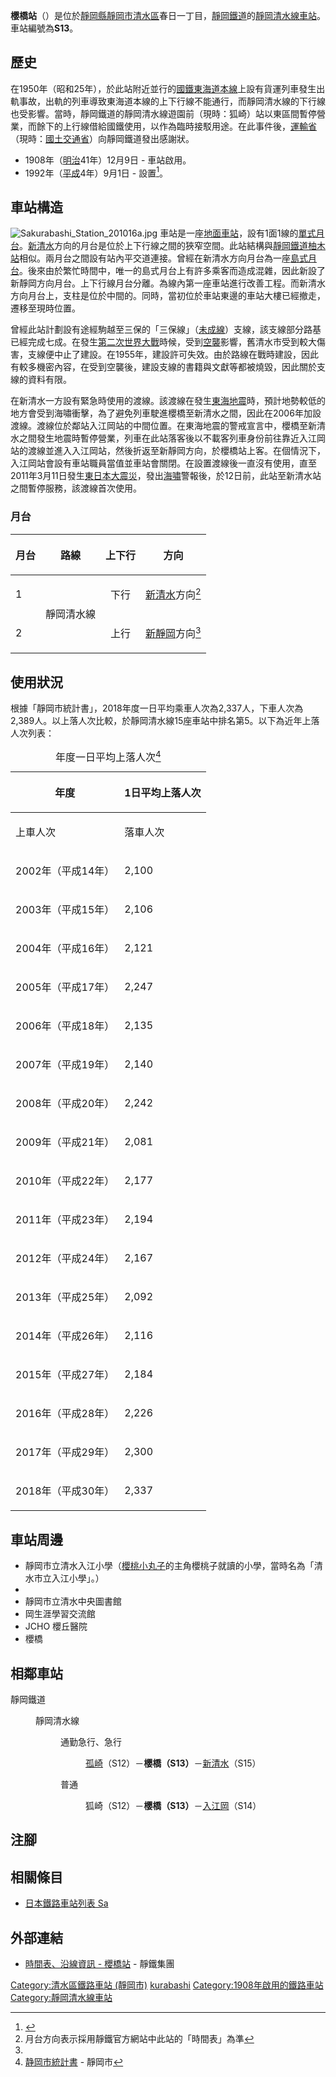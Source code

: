 {{NoteTA
|T=zh-hans:樱桥站 (静冈县);zh-hk:櫻橋站 (靜岡縣);zh-tw:櫻橋車站 (靜岡縣);
|1=zh-hans:樱桥站;zh-hk:櫻橋站;zh-tw:櫻橋車站;
}}
{{Infobox station
|公司色 = #3366FF
|站名 = 櫻橋
|圖片 = SSakurabashi sta.Ekisha.jpg
|圖片說明 = 車站大樓（2017年1月）
|日文原名 = 桜橋
|平假名 = さくらばし
|羅馬拼音 = Sakurabashi
|副站名 = 
|電報略號 = 
|所在地 = {{JPN}}[[靜岡縣|靜岡縣]][[靜岡市|靜岡市]][[清水區_(日本)|清水區]]春日一丁目
|座標 = {{coord|35|0|46.83|N|138|28|38.73|E|type:railwaystation_region:JP-24|display=inline,title}}
|車站構造 = [[地面車站|地面車站]]
|月台配置 = 2面2線
|啟用年月日 = 1908年（[[明治|明治]]41年）12月9日
|廢站年月日 = 
|乘客人數 = 2,337
|上下車人次 = 
|統計年度 = 2018
|轉車 = 
|全寬備註 = 
|adjacent = {{Adjacent stations|system=靜岡鐵道|line=靜岡清水線|left=狐崎|right=入江岡|note-left=S12<br>1.7km|note-mid=S13<br>距離[[新靜岡站|新靜岡]]10.0km|note-right=S14<br>0.3km}}
}}
'''櫻橋站'''（{{jpn|j=桜橋駅|hg=さくらばしえき|rm=Sakurabashi eki|f=y}}）是位於[[靜岡縣|靜岡縣]][[靜岡市|靜岡市]][[清水區_(日本)|清水區]]春日一丁目，[[靜岡鐵道|靜岡鐵道]]的[[靜岡清水線|靜岡清水線]][[鐵路車站|車站]]。車站編號為'''S13'''。

== 歷史 ==
在1950年（昭和25年），於此站附近並行的[[日本國有鐵道|國鐵]][[東海道線_(靜岡地區)|東海道本線]]上設有貨運列車發生出軌事故，出軌的列車導致東海道本線的上下行線不能通行，而靜岡清水線的下行線也受影響。當時，靜岡鐵道的靜岡清水線遊園前（現時：狐崎）站以東區間暫停營業，而餘下的上行線借給國鐵使用，以作為臨時接駁用途。在此事件後，[[運輸省|運輸省]]（現時：[[國土交通省|國土交通省]]）向靜岡鐵道發出感謝狀。
* 1908年（[[明治|明治]]41年）12月9日 - 車站啟用。
* 1992年（[[平成|平成]]4年）9月1日 - 設置{{Translink|ja|自動改札機|自動閘機}}<ref>{{Cite news |title=静岡鉄道 5駅を自動改札化 94年にストアード・フェアも |newspaper={{Translink|ja|交通新聞}} |publisher=交通新聞社 |date=1992-09-04 |page=1 |language=ja}}</ref>。

== 車站構造 ==
[[File:Sakurabashi_Station_201016a.jpg|thumb]]
車站是一座[[地面車站|地面車站]]，設有1面1線的[[單式月台|單式月台]]。[[新清水站|新清水]]方向的月台是位於上下行線之間的狹窄空間。此站結構與[[靜岡鐵道|靜岡鐵道]][[柚木站_(靜岡市)|柚木站]]相似。兩月台之間設有站內平交道連接。曾經在新清水方向月台為一座[[島式月台|島式月台]]。後來由於繁忙時間中，唯一的島式月台上有許多乘客而造成混雜，因此新設了新靜岡方向月台。上下行線月台分離。為線內第一座車站進行改善工程。而新清水方向月台上，支柱是位於中間的。同時，當初位於車站東邊的車站大樓已經撤走，遷移至現時位置。

曾經此站計劃設有途經駒越至三保的「三保線」（[[未成線|未成線]]）支線，該支線部分路基已經完成七成。在發生[[第二次世界大戰|第二次世界大戰]]時候，受到[[空襲|空襲]]影響，舊清水市受到較大傷害，支線便中止了建設。在1955年，建設許可失效。由於路線在戰時建設，因此有較多機密內容，在受到空襲後，建設支線的書籍與文獻等都被燒毀，因此關於支線的資料有限。

在新清水一方設有緊急時使用的渡線。該渡線在發生[[東海地震|東海地震]]時，預計地勢較低的地方會受到海嘯衝擊，為了避免列車駛進櫻橋至新清水之間，因此在2006年加設渡線。渡線位於鄰站入江岡站的中間位置。在東海地震的警戒宣言中，櫻橋至新清水之間發生地震時暫停營業，列車在此站落客後以不載客列車身份前往靠近入江岡站的渡線並進入入江岡站，然後折返至新靜岡方向，於櫻橋站上客。在個情況下，入江岡站會設有車站職員當值並車站會關閉。在設置渡線後一直沒有使用，直至2011年3月11日發生[[東日本大震災|東日本大震災]]，發出[[海嘯|海嘯]]警報後，於12日前，此站至新清水站之間暫停服務，該渡線首次使用。

=== 月台 ===
{| rules="rows" class="wikitable"
!月台!!路線!!上下行!!方向
|-
! 1
| rowspan="2"| {{Color|#3366FF|●}}靜岡清水線
| style="text-align:center" | 下行
| [[新清水駅|新清水]]方向<ref name="homen">月台方向表示採用靜鐵官方網站中此站的「時間表」為準</ref>
|-
! 2
| style="text-align:center" | 上行
| [[新靜岡站|新靜岡]]方向<ref name="homen" />
|}

== 使用狀況 ==
根據「靜岡市統計書」，2018年度一日平均乘車人次為2,337人，下車人次為2,389人。以上落人次比較，於靜岡清水線15座車站中排名第5。以下為近年上落人次列表：
{| class="wikitable" style="text-align:right;"
|+年度一日平均上落人次<ref>[http://www.city.shizuoka.jp/556_000114.html 静岡市統計書] {{Wayback|url=http://www.city.shizuoka.jp/556_000114.html |date=20190702170133 }}{{ja icon}} - 靜岡市</ref>
|-
!rowspan="2"|年度
!colspan="3"|1日平均上落人次
|-
!上車人次
!落車人次
!合計
|-
|2002年（平成14年）
|2,100
|2,271
|4,371
|-
|2003年（平成15年）
|2,106
|2,308
|4,414
|-
|2004年（平成16年）
|2,121
|2,341
|4,462
|-
|2005年（平成17年）
|2,247
|2,231
|4,478
|-
|2006年（平成18年）
|2,135
|2,362
|4,497
|-
|2007年（平成19年）
|2,140
|2,336
|4,476
|-
|2008年（平成20年）
|2,242
|2,179
|4,421
|-
|2009年（平成21年）
|2,081
|2,035
|4,116
|-
|2010年（平成22年）
|2,177
|2,077
|4,254
|-
|2011年（平成23年）
|2,194
|2,187
|4,381
|-
|2012年（平成24年）
|2,167
|2,222
|4,389
|-
|2013年（平成25年）
|2,092
|2,174
|4,266
|-
|2014年（平成26年）
|2,116
|2,186
|4,302
|-
|2015年（平成27年）
|2,184
|2,236
|4,420
|-
|2016年（平成28年）
|2,226
|2,273
|4,499
|-
|2017年（平成29年）
|2,300
|2,337
|4,637
|-
|2018年（平成30年）
|2,337
|2,389
|4,726
|}

== 車站周邊 ==
* 靜岡市立清水入江小學（[[櫻桃小丸子|櫻桃小丸子]]的主角櫻桃子就讀的小學，當時名為「清水市立入江小學」。）
* {{Translink|ja|静岡市立清水桜が丘高等学校|靜岡市立清水櫻丘高等學校}}
* 靜岡市立清水中央圖書館
* 岡生涯學習交流館
* JCHO 櫻丘醫院
* 櫻橋

== 相鄰車站 ==
; 靜岡鐵道
: {{車站編號s|#009|white|S}} 靜岡清水線
:: {{Color|orange|■}}通勤急行、{{Color|red|■}}急行
::: [[狐崎站|孤崎]]（S12）－'''櫻橋（S13）'''－[[新清水站|新清水]]（S15）
:: {{Color|blue|■}}普通
::: 狐崎（S12）－'''櫻橋（S13）'''－[[入江岡站|入江岡]]（S14）
== 注腳 ==
{{Reflist}}
== 相關條目 ==
{{Commonscat|Sakurabashi Station (Shizuoka)}}
* [[日本鐵路車站列表_Sa|日本鐵路車站列表 Sa]]
== 外部連結 ==
* [http://www.train.shizutetsu.co.jp/timetable/13_sakurabashi.html 時間表、沿線資訊 - 櫻橋站] {{Wayback|url=http://www.train.shizutetsu.co.jp/timetable/13_sakurabashi.html |date=20210116115147 }}{{ja icon}} - 靜鐵集團
{{靜岡清水線}}
{{DEFAULTSORT:Sakurabashi}}
[[Category:清水區鐵路車站_(靜岡市)|Category:清水區鐵路車站 (靜岡市)]]
[[Category:日本鐵路車站_Sa|kurabashi]]
[[Category:1908年啟用的鐵路車站|Category:1908年啟用的鐵路車站]]
[[Category:靜岡清水線車站|Category:靜岡清水線車站]]